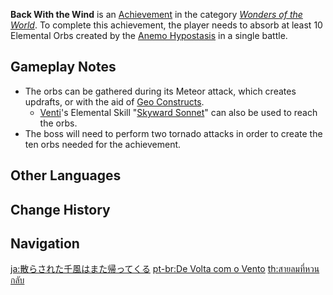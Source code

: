 {{Achievement Infobox
|title        = 
|id           = 82079
|order id     = 2079
|category     = Wonders of the World
|description  = Absorb at least 10 Elemental Orbs created by the [[Anemo Hypostasis]] in a single battle.
|requirements = 
|primogems    = 5
|tracking     = 
|hidden       = 1
|topic        = Anemo Hypostasis
|type         = Boss
}}
'''Back With the Wind''' is an [[Achievement]] in the category ''[[Wonders of the World]]''. To complete this achievement, the player needs to absorb at least 10 Elemental Orbs created by the [[Anemo Hypostasis]] in a single battle.

==Gameplay Notes==
* The orbs can be gathered during its Meteor attack, which creates updrafts, or with the aid of [[Geo Constructs]].
** [[Venti]]'s Elemental Skill "[[Skyward Sonnet]]" can also be used to reach the orbs.
* The boss will need to perform two tornado attacks in order to create the ten orbs needed for the achievement.
<!--
==Trivia==

==Video Guides==
{{EVT
|video1   = 
|caption1 = 
}}
-->
==Other Languages==
{{Other Languages
|en      = Back With the Wind
|zhs     = 千风散尽还复来
|zhs_rm  = Qiānfēng Sànjìn Huánfùlái
|zht     = 千風散盡還復來
|zht_rm  = Qiānfēng Sànjìn Huánfùlái
|zh_tl   = Thousand Winds Dissipate and Return Again
|zh_note = References the Chinese idiom {{zh|千金散尽还复来|rm=qiānjīn sànjìn huánfùlái}}, which means gold that has been spent will eventually return.
|ja      = 散らされた千風はまた帰ってくる
|ja_rm   = Chirasareta Senpuu wa Mata Kaettekuru
|ja_tl   = The Scattered Thousand Winds Return Again
|ko      = 흩어진 바람도 다시 돌아오리
|ko_rm   = Heuteojin Baramdo Dasi Doraori
|ko_tl   = Even Scattered Winds Shall Return Again
|es      = Lo que el viento devolvió
|es_tl   = What the Wind Returned
|fr      = Le vent va, le vent vient
|fr_tl   = The Wind Goes, the Wind Comes
|ru      = Принесённый ветром
|ru_tl   = Brought by the Wind
|th      = สายลมที่หวนกลับ
|th_rm   = 
|th_tl   = 
|vi      = Ngàn gió tiêu tan vẫn trở về
|vi_tl   = Dissipating Thousand Winds (Will) Still Return
|de      = Zurück mit dem Wind
|de_tl   = Back with the Wind
|id      = Ribuan Angin Pergi dan Kembali
|id_tl   = Thousands of Winds Go and Return
|pt      = De Volta com o Vento
|pt_tl   = 
|tr      = Rüzgarla Bir
|tr_tl   = 
|it      = Ciò che riporta il vento
|it_tl   = 
}}

==Change History==
{{Change History|1.3}}
<!--
==References==
{{Reflist}}
-->
==Navigation==
{{Achievement Navbox|Wonders of the World|Boss}}

[[ja:散らされた千風はまた帰ってくる]]
[[pt-br:De Volta com o Vento]]
[[th:สายลมที่หวนกลับ]]